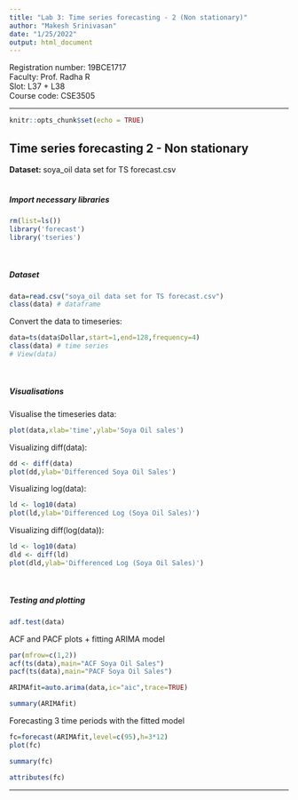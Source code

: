 ```yaml
---
title: "Lab 3: Time series forecasting - 2 (Non stationary)"
author: "Makesh Srinivasan"
date: "1/25/2022"
output: html_document
---
```


Registration number: 19BCE1717<br>
Faculty: Prof. Radha R<br>
Slot: L37 + L38<br>
Course code: CSE3505 <br>

***

```r
knitr::opts_chunk$set(echo = TRUE)
```

## Time series forecasting 2 - Non stationary
<strong> Dataset: </strong>soya_oil data set for TS forecast.csv
<br>
<br>


##### Import necessary libraries
```r
rm(list=ls())
library('forecast')
library('tseries')
```
<br>

##### Dataset
```r
data=read.csv("soya_oil data set for TS forecast.csv")
class(data) # dataframe
```

Convert the data to timeseries:
```r
data=ts(data$Dollar,start=1,end=128,frequency=4)
class(data) # time series
# View(data)
```
<br>

##### Visualisations

Visualise the timeseries data:
```r
plot(data,xlab='time',ylab='Soya Oil sales')
```

Visualizing diff(data):
```r
dd <- diff(data)
plot(dd,ylab='Differenced Soya Oil Sales')
```

Visualizing log(data):
```r
ld <- log10(data)
plot(ld,ylab='Differenced Log (Soya Oil Sales)')
```

Visualizing diff(log(data)):
```r
ld <- log10(data)
dld <- diff(ld)
plot(dld,ylab='Differenced Log (Soya Oil Sales)')
```
<br>


##### Testing and plotting
```r
adf.test(data)
```

ACF and PACF plots + fitting ARIMA model
```r
par(mfrow=c(1,2))
acf(ts(data),main="ACF Soya Oil Sales")
pacf(ts(data),main="PACF Soya Oil Sales")
```

```r
ARIMAfit=auto.arima(data,ic="aic",trace=TRUE)
```

```r
summary(ARIMAfit)
```

Forecasting 3 time periods with the fitted model
```r
fc=forecast(ARIMAfit,level=c(95),h=3*12)
plot(fc)
```

```r
summary(fc)
```

```r
attributes(fc)
```

***
